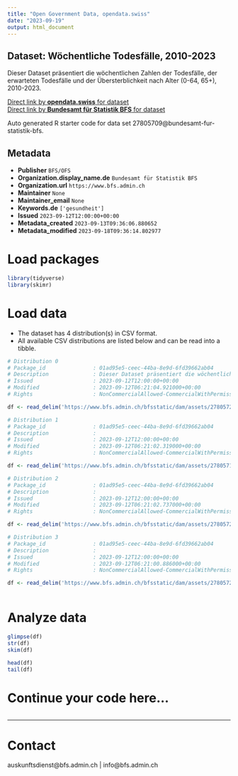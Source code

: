 ```yaml
---
title: "Open Government Data, opendata.swiss"
date: "2023-09-19"
output: html_document
---
```


## Dataset: Wöchentliche Todesfälle, 2010-2023

Dieser Dataset präsentiert die wöchentlichen Zahlen der Todesfälle, der erwarteten Todesfälle und der Übersterblichkeit nach Alter (0-64, 65+), 2010-2023.

[Direct link by **opendata.swiss** for dataset](https://opendata.swiss/de/dataset/wochentliche-todesfalle-2010-2023)<br>
[Direct link by **Bundesamt für Statistik BFS** for dataset](https://www.bfs.admin.ch/asset/de/ts-d-14.03.04.03-wr)

Auto generated R starter code for data set 27805709@bundesamt-fur-statistik-bfs.

## Metadata

- **Publisher** `BFS/OFS`
- **Organization.display_name.de** `Bundesamt für Statistik BFS`
- **Organization.url** `https://www.bfs.admin.ch`
- **Maintainer** `None`
- **Maintainer_email** `None`
- **Keywords.de** `['gesundheit']`
- **Issued** `2023-09-12T12:00:00+00:00`
- **Metadata_created** `2023-09-13T09:36:06.880652`
- **Metadata_modified** `2023-09-18T09:36:14.802977`


# Load packages

```r

library(tidyverse)
library(skimr)

```

# Load data

-   The dataset has 4 distribution(s) in CSV format.
-   All available CSV distributions are listed below and can be read into a tibble.

```r

# Distribution 0
# Package_id               : 01ad95e5-ceec-44ba-8e9d-6fd39662ab04
# Description              : Dieser Dataset präsentiert die wöchentlichen Zahlen der Todesfälle, der erwarteten Todesfälle und der Übersterblichkeit nach Alter (0-64, 65+), 2010-2023.
# Issued                   : 2023-09-12T12:00:00+00:00
# Modified                 : 2023-09-12T06:21:04.921000+00:00
# Rights                   : NonCommercialAllowed-CommercialWithPermission-ReferenceRequired

df <- read_delim('https://www.bfs.admin.ch/bfsstatic/dam/assets/27805728/master')

# Distribution 1
# Package_id               : 01ad95e5-ceec-44ba-8e9d-6fd39662ab04
# Description              : 
# Issued                   : 2023-09-12T12:00:00+00:00
# Modified                 : 2023-09-12T06:21:02.319000+00:00
# Rights                   : NonCommercialAllowed-CommercialWithPermission-ReferenceRequired

df <- read_delim('https://www.bfs.admin.ch/bfsstatic/dam/assets/27805719/master')

# Distribution 2
# Package_id               : 01ad95e5-ceec-44ba-8e9d-6fd39662ab04
# Description              : 
# Issued                   : 2023-09-12T12:00:00+00:00
# Modified                 : 2023-09-12T06:21:02.737000+00:00
# Rights                   : NonCommercialAllowed-CommercialWithPermission-ReferenceRequired

df <- read_delim('https://www.bfs.admin.ch/bfsstatic/dam/assets/27805724/master')

# Distribution 3
# Package_id               : 01ad95e5-ceec-44ba-8e9d-6fd39662ab04
# Description              : 
# Issued                   : 2023-09-12T12:00:00+00:00
# Modified                 : 2023-09-12T06:21:00.886000+00:00
# Rights                   : NonCommercialAllowed-CommercialWithPermission-ReferenceRequired

df <- read_delim('https://www.bfs.admin.ch/bfsstatic/dam/assets/27805720/master')



```

# Analyze data

```r

glimpse(df)
str(df)
skim(df)

head(df)
tail(df)

```

# Continue your code here...

```r

```

------------------------------------------------------------------------

# Contact

auskunftsdienst@bfs.admin.ch | info@bfs.admin.ch
